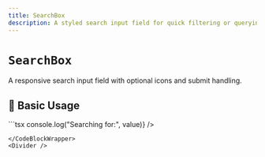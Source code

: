 ```yaml
---
title: SearchBox
description: A styled search input field for quick filtering or querying.
---
```



# `SearchBox`

A responsive search input field with optional icons and submit handling.

<Divider />

## 🚀 Basic Usage

<CodeBlockWrapper language="tsx">
  ```tsx
  <SearchBox
    placeholder="Search documentation..."
    onSubmit={(value) => console.log("Searching for:", value)}
  />

```
</CodeBlockWrapper>
<Divider />
```
